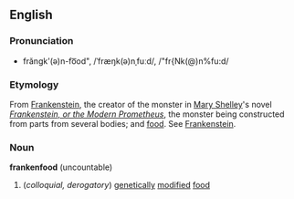==English==
===Pronunciation===
*frăngk'(ə)n-fo͞od", /ˈfræŋk(ə)nˌfuːd/, /"fr{Nk(@)n%fu:d/

===Etymology===
From [[Frankenstein]], the creator of the monster in [[w:Mary_Shelley|Mary Shelley]]'s novel ''[[w:Frankenstein|Frankenstein, or the Modern Prometheus]]'', the monster being constructed from parts from several bodies; and [[food]].  See [[Frankenstein]].

===Noun===
'''frankenfood''' (uncountable)

#(''colloquial, derogatory'') [[genetical]]ly [[modified]] [[food]]